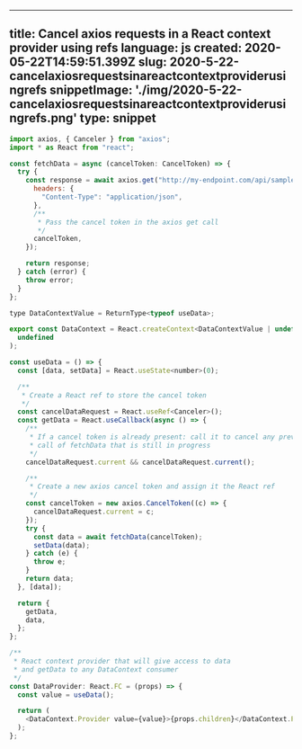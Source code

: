 
---
title: Cancel axios requests in a React context provider using refs
language: js
created: 2020-05-22T14:59:51.399Z
slug: 2020-5-22-cancelaxiosrequestsinareactcontextproviderusingrefs
snippetImage: './img/2020-5-22-cancelaxiosrequestsinareactcontextproviderusingrefs.png'
type: snippet
---

```js snippet
import axios, { Canceler } from "axios";
import * as React from "react";

const fetchData = async (cancelToken: CancelToken) => {
  try {
    const response = await axios.get("http://my-endpoint.com/api/sample", {
      headers: {
        "Content-Type": "application/json",
      },
      /**
       * Pass the cancel token in the axios get call
       */
      cancelToken,
    });

    return response;
  } catch (error) {
    throw error;
  }
};

type DataContextValue = ReturnType<typeof useData>;

export const DataContext = React.createContext<DataContextValue | undefined>(
  undefined
);

const useData = () => {
  const [data, setData] = React.useState<number>(0);

  /**
   * Create a React ref to store the cancel token
   */
  const cancelDataRequest = React.useRef<Canceler>();
  const getData = React.useCallback(async () => {
    /**
     * If a cancel token is already present: call it to cancel any previous
     * call of fetchData that is still in progress
     */
    cancelDataRequest.current && cancelDataRequest.current();

    /**
     * Create a new axios cancel token and assign it the React ref
     */
    const cancelToken = new axios.CancelToken((c) => {
      cancelDataRequest.current = c;
    });
    try {
      const data = await fetchData(cancelToken);
      setData(data);
    } catch (e) {
      throw e;
    }
    return data;
  }, [data]);

  return {
    getData,
    data,
  };
};

/**
 * React context provider that will give access to data
 * and getData to any DataContext consumer
 */
const DataProvider: React.FC = (props) => {
  const value = useData();

  return (
    <DataContext.Provider value={value}>{props.children}</DataContext.Provider>
  );
};

```
  
